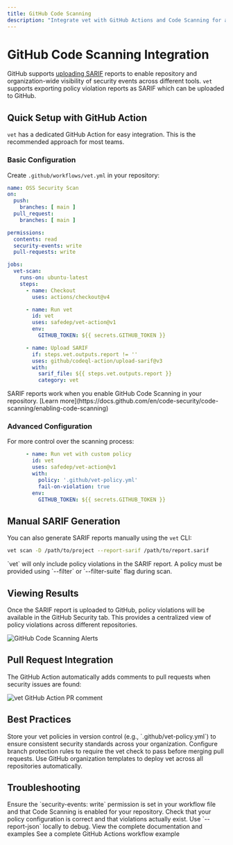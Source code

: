 ```yaml
---
title: GitHub Code Scanning
description: "Integrate vet with GitHub Actions and Code Scanning for automated security alerts"
---
```


# GitHub Code Scanning Integration

GitHub supports [uploading SARIF](https://docs.github.com/en/code-security/code-scanning/integrating-with-code-scanning/sarif-support-for-code-scanning) reports to enable repository and organization-wide visibility of security events across different tools. `vet` supports exporting policy violation reports as SARIF which can be uploaded to GitHub.

## Quick Setup with GitHub Action

`vet` has a dedicated GitHub Action for easy integration. This is the recommended approach for most teams.

### Basic Configuration

Create `.github/workflows/vet.yml` in your repository:

```yaml
name: OSS Security Scan
on:
  push:
    branches: [ main ]
  pull_request:
    branches: [ main ]

permissions:
  contents: read
  security-events: write
  pull-requests: write

jobs:
  vet-scan:
    runs-on: ubuntu-latest
    steps:
      - name: Checkout
        uses: actions/checkout@v4

      - name: Run vet
        id: vet
        uses: safedep/vet-action@v1
        env:
          GITHUB_TOKEN: ${{ secrets.GITHUB_TOKEN }}

      - name: Upload SARIF
        if: steps.vet.outputs.report != ''
        uses: github/codeql-action/upload-sarif@v3
        with:
          sarif_file: ${{ steps.vet.outputs.report }}
          category: vet
```

<Info>
SARIF reports work when you enable GitHub Code Scanning in your repository. [Learn more](https://docs.github.com/en/code-security/code-scanning/enabling-code-scanning)
</Info>

### Advanced Configuration

For more control over the scanning process:

```yaml
      - name: Run vet with custom policy
        id: vet
        uses: safedep/vet-action@v1
        with:
          policy: '.github/vet-policy.yml'
          fail-on-violation: true
        env:
          GITHUB_TOKEN: ${{ secrets.GITHUB_TOKEN }}
```

## Manual SARIF Generation

You can also generate SARIF reports manually using the `vet` CLI:

```bash
vet scan -D /path/to/project --report-sarif /path/to/report.sarif
```

<Warning>
`vet` will only include policy violations in the SARIF report. A policy must be provided using `--filter` or `--filter-suite` flag during scan.
</Warning>

## Viewing Results

Once the SARIF report is uploaded to GitHub, policy violations will be available in the GitHub Security tab. This provides a centralized view of policy violations across different repositories.

<img src="/images/vet-github-code-scanning-alerts.png" alt="GitHub Code Scanning Alerts" />

## Pull Request Integration

The GitHub Action automatically adds comments to pull requests when security issues are found:

<img src="/images/vet-github-action-pr.png" alt="vet GitHub Action PR comment" />

## Best Practices

<AccordionGroup>
  <Accordion title="Policy Configuration">
    Store your vet policies in version control (e.g., `.github/vet-policy.yml`) to ensure consistent security standards across your organization.
  </Accordion>
  
  <Accordion title="Branch Protection">
    Configure branch protection rules to require the vet check to pass before merging pull requests.
  </Accordion>
  
  <Accordion title="Organization-wide Deployment">
    Use GitHub organization templates to deploy vet across all repositories automatically.
  </Accordion>
</AccordionGroup>

## Troubleshooting

<AccordionGroup>
  <Accordion title="SARIF Upload Fails">
    Ensure the `security-events: write` permission is set in your workflow file and that Code Scanning is enabled for your repository.
  </Accordion>
  
  <Accordion title="No Violations Reported">
    Check that your policy configuration is correct and that violations actually exist. Use `--report-json` locally to debug.
  </Accordion>
</AccordionGroup>

<CardGroup cols={2}>
  <Card title="vet-action Repository" icon="github" href="https://github.com/safedep/vet-action">
    View the complete documentation and examples
  </Card>
  <Card title="Full Example Workflow" icon="file-code" href="https://github.com/safedep/vet-action/blob/main/example/vet-ci.yml">
    See a complete GitHub Actions workflow example
  </Card>
</CardGroup>